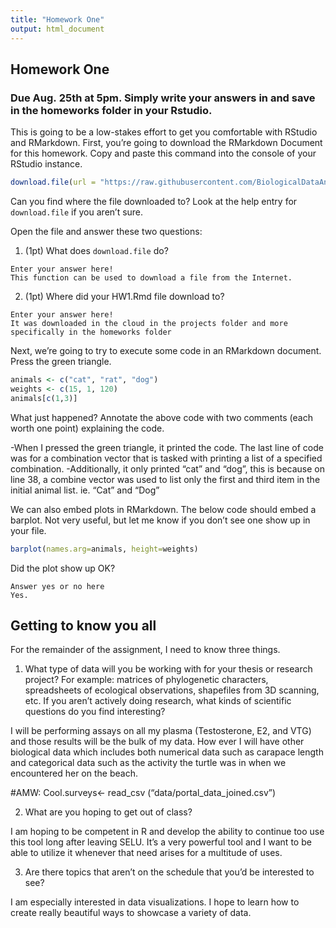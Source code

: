 ```yaml
---
title: "Homework One"
output: html_document
---
```


## Homework One

### Due Aug. 25th at 5pm. Simply write your answers in and save in the homeworks folder in your Rstudio.

This is going to be a low-stakes effort to get you comfortable with RStudio and RMarkdown. First, you're going to download the RMarkdown Document for this homework. Copy and paste this command into the console of your RStudio instance.

```r
download.file(url = "https://raw.githubusercontent.com/BiologicalDataAnalysis2019/2023/main/vignettes/homework_1.Rmd", destfile = "/cloud/project/homeworks/homework_1.Rmd")
```

Can you find where the file downloaded to? Look at the help entry for `download.file` if you aren't sure.

Open the file and answer these two questions: 

1. (1pt) What does `download.file` do? 
```
Enter your answer here!
This function can be used to download a file from the Internet.
```

2. (1pt) Where did your HW1.Rmd file download to? 

```
Enter your answer here!
It was downloaded in the cloud in the projects folder and more specifically in the homeworks folder
```

Next, we're going to try to execute some code in an RMarkdown document. Press the green triangle.

```r
animals <- c("cat", "rat", "dog")
weights <- c(15, 1, 120)
animals[c(1,3)]
```

What just happened? Annotate the above code with two comments (each worth one point) explaining the code.

-When I pressed the green triangle, it printed the code. The last line of code was for a combination vector that is tasked with printing a list of a specified combination. 
-Additionally, it only printed "cat" and "dog", this is because on line 38, a combine vector was used to list only the first and third item in the initial animal list. ie. "Cat" and "Dog"

We can also embed plots in RMarkdown. The below code should embed a barplot. Not very useful, but let me know if you don't see one show up in your file.

```r
barplot(names.arg=animals, height=weights)
```

Did the plot show up OK?

```
Answer yes or no here
Yes.
```

## Getting to know you all

For the remainder of the assignment, I need to know three things.

1. What type of data will you be working with for your thesis or research project? For example: matrices of phylogenetic characters, spreadsheets of ecological observations, shapefiles from 3D scanning, etc. If you aren't actively doing research, what kinds of scientific questions do you find interesting?

I will be performing assays on all my plasma (Testosterone, E2, and VTG) and those results will be the bulk of my data. How ever I will have other biological data which includes both numerical data such as carapace length and categorical data such as the activity the turtle was in when we encountered her on the beach. 

#AMW: Cool.surveys<- read_csv ("data/portal_data_joined.csv")


2. What are you hoping to get out of class?

I am hoping to be competent in R and develop the ability to continue too use this tool long after leaving SELU. It's a very powerful tool and I want to be able to utilize it whenever that need arises for a multitude of uses. 

3. Are there topics that aren't on the schedule that you'd be interested to see? 

I am especially interested in data visualizations. I hope to learn how to create really beautiful ways to showcase a variety of data. 
